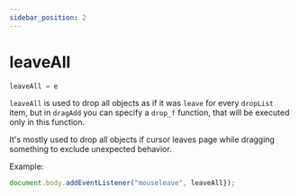 ```yaml
---
sidebar_position: 2
---
```

# leaveAll

```js
leaveAll = e
```

`leaveAll` is used to drop all objects as if it was `leave` for every `dropList` item, but in `dragAdd` you can specify a `drop_f` function, that will be executed only in this function.

It's mostly used to drop all objects if cursor leaves page while dragging something to exclude unexpected behavior.

Example:
```js
document.body.addEventListener("mouseleave", leaveAll});
```
